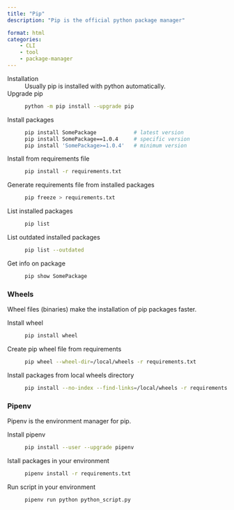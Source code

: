 ```yaml
---
title: "Pip"
description: "Pip is the official python package manager"

format: html
categories:
    - CLI
    - tool
    - package-manager
---
```


Installation
: Usually pip is installed with python automatically. 

Upgrade pip
: ```bash
python -m pip install --upgrade pip
```

Install packages
: ```bash
pip install SomePackage            # latest version
pip install SomePackage==1.0.4     # specific version
pip install 'SomePackage>=1.0.4'   # minimum version
```

Install from requirements file
: ```bash
pip install -r requirements.txt
```

Generate requirements file from installed packages
: ```bash
pip freeze > requirements.txt
```

List installed packages
: ```bash
pip list
```

List outdated installed packages
: ```bash
pip list --outdated
```

Get info on package
: ```bash
pip show SomePackage
```

### Wheels

Wheel files (binaries) make the installation of pip packages faster.

Install wheel
: ```bash
pip install wheel
```

Create pip wheel file from requirements
: ```bash
pip wheel --wheel-dir=/local/wheels -r requirements.txt
```

Install packages from local wheels directory
: ```bash
pip install --no-index --find-links=/local/wheels -r requirements.txt
```

### Pipenv

Pipenv is the environment manager for pip.

Install pipenv
: ```bash
pip install --user --upgrade pipenv
```

Istall packages in your environment
: ```bash
pipenv install -r requirements.txt
```

Run script in your environment
: ```bash
pipenv run python python_script.py
```
